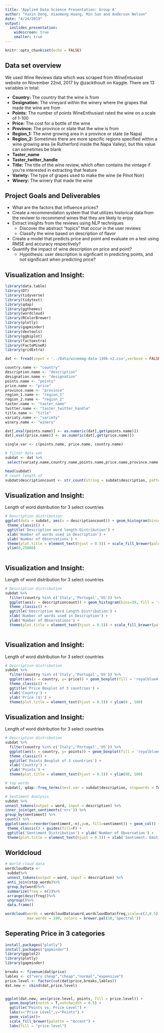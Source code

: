 ```yaml
---
title: 'Applied Data Science Presentation: Group A'
author: "Yaxin Deng, Xiaomeng Huang, Min Sun and Anderson Nelson"
date: "4/24/2019"
output:
  ioslides_presentation:
    widescreen: true
    smaller: true
---
```


```r
knitr::opts_chunk$set(echo = FALSE)
```

## Data set overview 

We used Wine Reviews  data which was scraped from *WineEntusiast* website on November 22nd, 2017 by @zackthoutt on Kaggle. There are 13 variables in total:

- **Country:** The country that the wine is from 
- **Designation:** The vineyard within the winery where the grapes that made the wine are from
- **Points:** The number of points WineEnthusiast rated the wine on a scale of 1-100 
- **Price:** The cost for a bottle of the wine
- **Province:** The province or state that the wine is from
- **Region_1:** The wine growing area in a province or state (ie Napa)
- **Region_2:** Sometimes there are more specific regions specified within a wine growing area (ie Rutherford inside the Napa Valley), but this value can sometimes be blank
- **Taster_name**
- **Taster_twitter_handle**
- **Title:** The title of the wine review, which often contains the vintage if you're interested in extracting that feature
- **Variety:** The type of grapes used to make the wine (ie Pinot Noir)
- **Winery:** The winery that made the wine

## Project Goals and Deliverables

- What are the factors that influence prices?
- Create a recommendation system that that utilizes historical data from the reviwer to recommend wines that they are likely to enjoy
- Extract insights from the reviews using NLP techniques
  - Discover the abstract “topics” that occur in the user reviews 
  - Classify the wine based on description of flavor
- Create a model that predicts price and point and evaluate on a test using RMSE and accuracy respectively? 
- Quantify the impact of wine description on price and point? 
   - Hypothesis: user description is signficant in predicting points, and not significant when predicting price? 


## Visualization and Insight: 

```r
library(data.table)
library(DT)
library(tidyverse)
library(tidytext)
library(qdap)
library(ggthemes)
library(wordcloud)
library(RColorBrewer)
library(plotly)
library(gapminder)
library(devtools)
library(ggbiplot)
library(factoextra)
library(FactoMineR)
library(gridExtra)
```


```r
dat <- fread(input = '../Data/winemag-data-130k-v2.csv',verbose = FALSE,na.strings=c(""))
```

```r
country.name <- "country"
description.name <- "description"
designation.name <- "designation"
points.name <- "points"
price.name <- "price"
province.name <- "province"
region_1.name <- "region_1"
region_2.name <- "region_2"
taster.name <- "taster_name"
twitter.name <- "taster_twitter_handle"
title.name <- "title"
variaty.name <- "variety"
winery.name <- "winery"

dat[,eval(points.name)] <- as.numeric(dat[,get(points.name)])
dat[,eval(price.name)] <- as.numeric(dat[,get(price.name)])

single.var <- c(points.name, price.name, country.name)
```

```r
# filter data set
subdat <- dat %>%
 select(variaty.name,country.name,points.name,price.name,province.name, winery.name,description.name)

head(subdat)
# count length of 
subdat$descriptioncount <- str_count(string = subdat$description, pattern = '\\S+')
```

## Visualization and Insight: 
Length of word distribution for 3 select countries

```r
# Description distribution
ggplot(data = subdat, aes(x = descriptioncount)) + geom_histogram(bins=30, fill = 'royalblue4') + 
 theme_classic() +
 ggtitle('Description word length Distribution') + 
 xlab('Number of words used in Description') + 
 ylab('Number of Observations') + 
 theme(plot.title = element_text(hjust = 0.5)) + scale_fill_brewer(palette = "Blues")
 ylim(0,25000) 
 
```
## Visualization and Insight: 
Length of word distribution for 3 select countries
```r
# Description distribution
subdat %>%
  filter(country %in% c('Italy','Portugal','US')) %>%
  ggplot(aes(x = descriptioncount)) + geom_histogram(bins=30, fill = 'royalblue4') + 
  theme_classic() +
  ggtitle('Description Word Length Distribution') + 
  xlab('Number of words used in Description') + 
  ylab('Number of Observations') +
  theme(plot.title = element_text(hjust = 0.5)) + scale_fill_brewer(palette = "Blues")+ facet_grid(country ~.) + ylim(0,10000)
 
```

## Visualization and Insight: 
Length of word distribution for 3 select countries


```r
# Description distribution
subdat %>%
  filter(country %in% c('Italy','Portugal','US')) %>%
  ggplot(aes(x = country, y= price)) + geom_boxplot(fill = 'royalblue4') +  
  theme_classic() +
  ggtitle('Price Boxplot of 3 countries') + 
  xlab('Country') + 
  ylab('Price ($)') +
  theme(plot.title = element_text(hjust = 0.5)) + ylim(0 , 100)
```

## Visualization and Insight: 
Length of word distribution for 3 select countries
```r
# Description distribution
subdat %>%
  filter(country %in% c('Italy','Portugal','US')) %>%
  ggplot(aes(x = country, y= points)) + geom_boxplot(fill = 'royalblue4') +  
  theme_classic() +
  ggtitle('Points Boxplot of 3 countries') + 
  xlab('Country') + 
  ylab('Points') +
  theme(plot.title = element_text(hjust = 0.5)) + ylim(80, 100)

```

```r
# top words 
subdat[, qdap::freq_terms(text.var = subdat$description, stopwords = Top200Words)]

# Sentiment Analysis
subdat %>%
unnest_tokens(output = word, input = description) %>%
inner_join(get_sentiments('nrc')) %>%
group_by(sentiment) %>%
count() %>%
ggplot(aes(x=reorder(sentiment,-n),y=n, fill=sentiment)) + geom_col() + 
 theme_classic() + guides(fill=F) + 
 ggtitle('Sentiment Distribution') + ylab('Number of Obversation') + 
 theme(plot.title = element_text(hjust = 0.5)) + xlab('Sentiment: Emotion')
```



## Worldcloud 
```r
# World cloud data 
wordcloudData <- 
 subdat%>%
 unnest_tokens(output = word, input = description) %>%
 anti_join(stop_words)%>%
 group_by(word)%>%
 summarize(freq = n())%>%
 arrange(desc(freq))%>%
 ungroup()%>%
 data.frame()

wordcloud(words = wordcloudData$word,wordcloudData$freq,scale=c(2,0.5),
          max.words = 100, colors = brewer.pal(10,'Spectral'))
```

## Seperating Price in 3 categories 
```r
install.packages("plotly")
install.packages("gapminder")
library(ggplot2)
library(plotly)
library(gapminder)

breaks <- fivenum(dat$price)
lables <- c("very cheap","cheap","normal","expensive")
price.level <- factor(cut(dat$price,breaks,lables))
dat.new <- cbind(dat,price.level)


ggplot(dat.new, aes(price.level, points, fill = price.level)) + 
  geom_boxplot(notch = T,notchwidth = 0.5) + 
  ggtitle("Points vs. Price Level") +
  labs(x="Price Level",y="Points") +
  geom_violin()+
  scale_fill_brewer(palette = "Accent") +
  labs(fill = "price.level")
```

